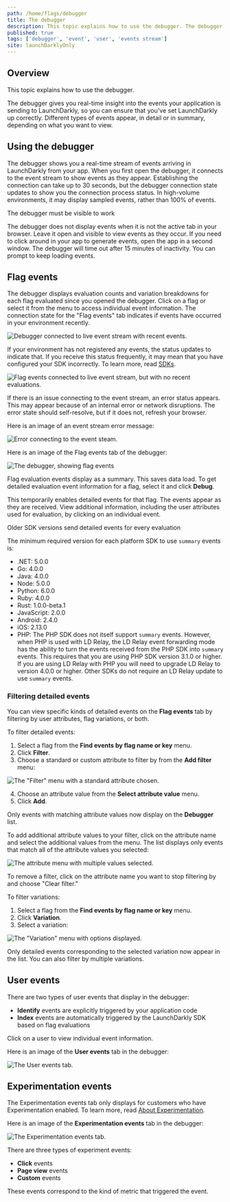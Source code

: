 ```yaml
---
path: /home/flags/debugger
title: The debugger
description: This topic explains how to use the debugger. The debugger gives you real-time insight into the events your application is sending to LaunchDarkly. Different types of events appear, in detail or in summary, depending on what you want to view.
published: true
tags: ['debugger', 'event', 'user', 'events stream']
site: launchDarklyOnly
---
```


## Overview

This topic explains how to use the debugger.

The debugger gives you real-time insight into the events your application is sending to LaunchDarkly, so you can ensure that you've set LaunchDarkly up correctly. Different types of events appear, in detail or in summary, depending on what you want to view.

## Using the debugger

The debugger shows you a real-time stream of events arriving in LaunchDarkly from your app. When you first open the debugger, it connects to the event stream to show events as they appear. Establishing the connection can take up to 30 seconds, but the debugger connection state updates to show you the connection process status. In high-volume environments, it may display sampled events, rather than 100% of events.

<Callout intent="info">
<CalloutTitle>The debugger must be visible to work</CalloutTitle>

<CalloutDescription>

The debugger does not display events when it is not the active tab in your browser. Leave it open and visible to view events as they occur. If you need to click around in your app to generate events, open the app in a second window. The debugger will time out after 15 minutes of inactivity. You can prompt to keep loading events.
</CalloutDescription>

</Callout>

## Flag events

The debugger displays evaluation counts and variation breakdowns for each flag evaluated since you opened the debugger. Click on a flag or select it from the menu to access individual event information. The connection state for the "Flag events" tab indicates if events have occurred in your environment recently.

![Debugger connected to live event stream with recent events.](debugger-connection-connected-state.png)

If your environment has not registered any events, the status updates to indicate that. If you receive this status frequently, it may mean that you have configured your SDK incorrectly. To learn more, read [SDKs](/sdk).

![Flag events connected to live event stream, but with no recent evaluations.](debugger-connection-never-seen-events-state.png)

If there is an issue connecting to the event stream, an error status appears. This may appear because of an internal error or network disruptions. The error state should self-resolve, but if it does not, refresh your browser.

Here is an image of an event stream error message:

![Error connecting to the event steam.](debugger-connection-error-state.png)

Here is an image of the Flag events tab of the debugger:

![The debugger, showing flag events](debugger-connection-events-tab.png)

Flag evaluation events display as a summary. This saves data load. To get detailed evaluation event information for a flag, select it and click **Debug**.

This temporarily enables detailed events for that flag. The events appear as they are received. View additional information, including the user attributes used for evaluation, by clicking on an individual event.

<Callout intent="alert">
<CalloutTitle>Older SDK versions send detailed events for every evaluation</CalloutTitle>
<CalloutDescription>

The minimum required version for each platform SDK to use `summary` events is:

- .NET: 5.0.0
- Go: 4.0.0
- Java: 4.0.0
- Node: 5.0.0
- Python: 6.0.0
- Ruby: 4.0.0
- Rust: 1.0.0-beta.1
- JavaScript: 2.0.0
- Android: 2.4.0
- iOS: 2.13.0
- PHP: The PHP SDK does not itself support `summary` events. However, when PHP is used with LD Relay, the LD Relay event forwarding mode has the ability to turn the events received from the PHP SDK into `summary` events. This requires that you are using PHP SDK version 3.1.0 or higher. If you are using LD Relay with PHP you will need to upgrade LD Relay to version 4.0.0 or higher. Other SDKs do not require an LD Relay update to use `summary` events.

</CalloutDescription>
</Callout>

### Filtering detailed events

You can view specific kinds of detailed events on the **Flag events** tab by filtering by user attributes, flag variations, or both.

To filter detailed events:

1. Select a flag from the **Find events by flag name or key** menu.
2. Click **Filter**.
3. Choose a standard or custom attribute to filter by from the **Add filter** menu:

![The "Filter" menu with a standard attribute chosen.](debugger-user-attributes.png)

4. Choose an attribute value from the **Select attribute value** menu.
5. Click **Add**.

Only events with matching attribute values now display on the **Debugger** list.

To add additional attribute values to your filter, click on the attribute name and select the additional values from the menu. The list displays only events that match all of the attribute values you selected:

![The attribute menu with multiple values selected.](debugger-user-attributes-dropdown.png)

To remove a filter, click on the attribute name you want to stop filtering by and choose "Clear filter."

To filter variations:

1. Select a flag from the **Find events by flag name or key** menu.
2. Click **Variation**.
3. Select a variation:

![The "Variation" menu with options displayed.](debugger-variation.png)

Only detailed events corresponding to the selected variation now appear in the list. You can also filter by multiple variations.

## User events

There are two types of user events that display in the debugger:

- **Identify** events are explicitly triggered by your application code
- **Index** events are automatically triggered by the LaunchDarkly SDK based on flag evaluations

Click on a user to view individual event information.

Here is an image of the **User events** tab in the debugger:

![The User events tab.](debugger-connection-users-tab.png)


## Experimentation events

The Experimentation events tab only displays for customers who have Experimentation enabled. To learn more, read [About Experimentation](/home/about-experimentation).

Here is an image of the **Experimentation events** tab in the debugger:

![The Experimentation events tab.](debugger-connection-experimentation-tab.png)


There are three types of experiment events:

- **Click** events
- **Page view** events
- **Custom** events

These events correspond to the kind of metric that triggered the event.
